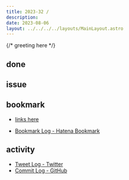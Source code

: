 ```yaml
---
title: 2023-32 / 
description: 
date: 2023-08-06
layout: ../../../../layouts/MainLayout.astro
---
```


{/* greeting here */}

## done

### 

## issue

### 

## bookmark

- [links here]()


- [Bookmark Log - Hatena Bookmark](https://b.hatena.ne.jp/Ryo_K/bookmark)

## activity

<Tweet tweetLink="" />
<Instagram instagramId="" />
<YouTube youTubeId="" />

- [Tweet Log - Twitter](https://twitter.com/search?q=(from%3Alegnoh)%20until%3A2023-08-06%20since%3A2023-07-31%20-filter%3Areplies&src=typed_query)
- [Commit Log - GitHub](https://github.com/legnoh?tab=overview&from=2023-07-31&to=2023-08-06)
